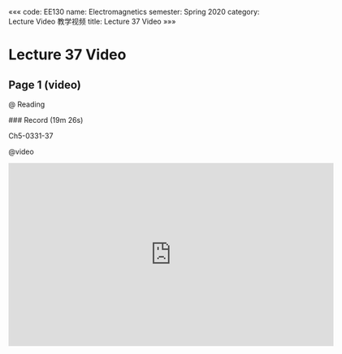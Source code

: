 «««
code: EE130
name: Electromagnetics
semester: Spring 2020
category: Lecture Video 教学视频
title: Lecture 37 Video
»»»

# Lecture 37 Video

## Page 1 (video)

@ Reading

<div class="markdown-body">
### Record (19m 26s)

Ch5-0331-37
</div>

@video

<iframe src="https://sbbrisk.com/e/211tj55gq9zv.html" frameborder=0 marginwidth=0 marginheight=0 scrolling=no width=640 height=360 allowfullscreen></iframe>
